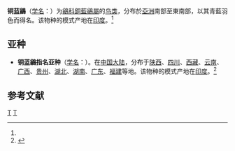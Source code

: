 {{Speciesbox
| taxon = Eumyias thalassinus
| status = LC
| status_system = iucn3.1
| status_ref = <ref>{{IUCN|id=22709426 |title=''Eumyias thalassinus'' |assessors=[[BirdLife_International|BirdLife International]] |assessor-link=BirdLife International |version=2020.1 |year=2016 |accessdate=1 October 2016}} 資料庫資料包含說明此物種被編入無危級別的原因</ref>
| image = Verditer Flycatcher, Ganeshgudi, Vimal Rajyaguru, 02.jpg
| image_caption = [[指名亞種|指名亞種]]雄鳥，羽色較深，眼先全黑
| image2 = Verditer Flycatcher female scientific name Eumyias thalassinus at Sattal IndiaDSCN1721-1.jpg
| image2_caption = 指名亞種雌鳥，眼先黑色斑塊不明顯
| binomial_authority = ([[William_John_Swainson|Swainson]], 1838)<ref name='id3850'>{{cite web| url =http://www.bioinfo.cn/db05/BjdwSpecies.php?action=view&id=3850| title =铜蓝鶲| work =《中国动物物种编目数据库》| publisher =中国科学院微生物研究所| author =中国科学院动物研究所| accessdate =2009-04-04| deadurl =yes| archiveurl =https://web.archive.org/web/20160305053952/http://www.bioinfo.cn/db05/BjdwSpecies.php?action=view&id=3850| archivedate =2016-03-05}}</ref>
}}

'''铜蓝鶲'''（[[学名|学名]]：{{lang|la|''Eumyias thalassinus''}}）为[[鶲科|鶲科]][[銅藍鶲屬|銅藍鶲屬]]的[[鸟类|鸟类]]，分布於[[亞洲|亞洲]]南部至東南部，以其青藍羽色而得名。该物种的模式产地在[[印度|印度]]。<ref name='id3850'/>

==亚种==
*'''铜蓝鶲指名亚种'''（[[学名|学名]]：{{lang|la|''Muscicapa thalassina thalassina''}}）。在[[中国大陆|中国大陆]]，分布于[[陕西|陕西]]、[[四川|四川]]、[[西藏|西藏]]、[[云南|云南]]、[[广西|广西]]、[[贵州|贵州]]、[[湖北|湖北]]、[[湖南|湖南]]、[[广东|广东]]、[[福建|福建]]等地。该物种的模式产地在[[印度|印度]]。<ref name='id3851'>{{cite web| url =http://www.bioinfo.cn/db05/BjdwSpecies.php?action=view&id=3851| title =铜蓝鶲指名亚种| work =《中国动物物种编目数据库》| publisher =中国科学院微生物研究所| author =中国科学院动物研究所| accessdate =2009-04-04| deadurl =yes| archiveurl =https://web.archive.org/web/20160305042708/http://www.bioinfo.cn/db05/BjdwSpecies.php?action=view&id=3851| archivedate =2016-03-05}}</ref>

== 参考文献 ==
{{reflist}}

{{Passeriformes-stub}}
{{taxonbar}}
[[Category:_1838年描述的鸟类|T]]
[[Category:銅藍鶲屬|T]]